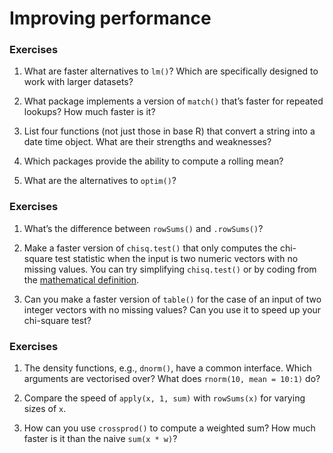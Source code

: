# Improving performance

### Exercises

1. What are faster alternatives to `lm()`? Which are specifically designed to work with larger datasets?

1. What package implements a version of `match()` that's faster for repeated lookups? How much faster is it?

1. List four functions (not just those in base R) that convert a string into a date time object. What are their strengths and weaknesses?

1. Which packages provide the ability to compute a rolling mean?

1. What are the alternatives to `optim()`?

### Exercises

1. What's the difference between `rowSums()` and `.rowSums()`?

1. Make a faster version of `chisq.test()` that only computes the chi-square test statistic when the input is two numeric vectors with no missing values. You can try simplifying `chisq.test()` or by coding from the [mathematical definition](http://en.wikipedia.org/wiki/Pearson%27s_chi-squared_test).

1. Can you make a faster version of `table()` for the case of an input of two integer vectors with no missing values? Can you use it to speed up your chi-square test?

### Exercises

1. The density functions, e.g., `dnorm()`, have a common interface. Which arguments are vectorised over? What does `rnorm(10, mean = 10:1)` do?

1. Compare the speed of `apply(x, 1, sum)` with `rowSums(x)` for varying sizes of `x`.

1. How can you use `crossprod()` to compute a weighted sum? How much faster is it than the naive `sum(x * w)`?
